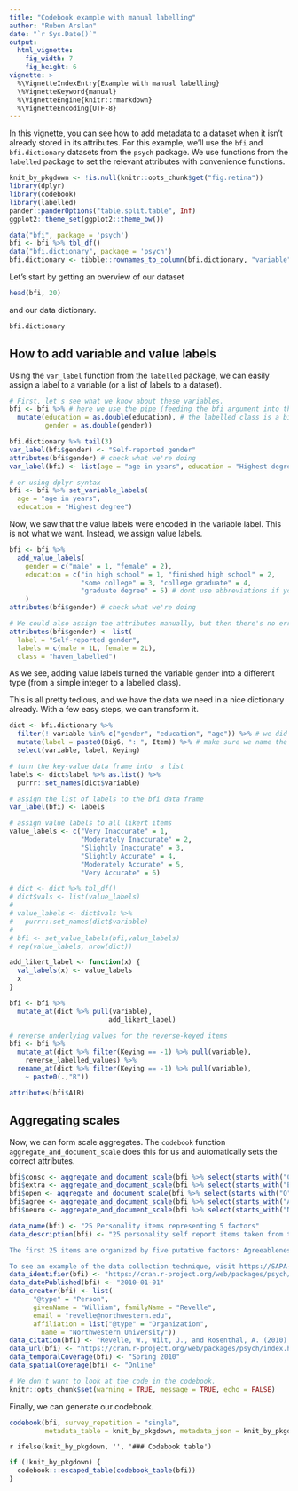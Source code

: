 ```yaml
---
title: "Codebook example with manual labelling"
author: "Ruben Arslan"
date: "`r Sys.Date()`"
output:
  html_vignette:
    fig_width: 7
    fig_height: 6
vignette: >
  %\VignetteIndexEntry{Example with manual labelling}
  \%VignetteKeyword{manual}
  %\VignetteEngine{knitr::rmarkdown}
  %\VignetteEncoding{UTF-8}
---
```



In this vignette, you can see how to add metadata to a dataset when it isn't already 
stored in its attributes. For this example, we'll use the `bfi` and `bfi.dictionary`
datasets from the `psych` package. We use functions from the `labelled` package
to set the relevant attributes with convenience functions.


```r
knit_by_pkgdown <- !is.null(knitr::opts_chunk$get("fig.retina"))
library(dplyr)
library(codebook)
library(labelled)
pander::panderOptions("table.split.table", Inf)
ggplot2::theme_set(ggplot2::theme_bw())

data("bfi", package = 'psych')
bfi <- bfi %>% tbl_df()
data("bfi.dictionary", package = 'psych')
bfi.dictionary <- tibble::rownames_to_column(bfi.dictionary, "variable")
```

Let's start by getting an overview of our dataset
```r
head(bfi, 20)
```

and our data dictionary.
```r
bfi.dictionary
```

## How to add variable and value labels
Using the `var_label` function from the `labelled` package, we can easily assign
a label to a variable (or a list of labels to a dataset).

```r
# First, let's see what we know about these variables.
bfi <- bfi %>% # here we use the pipe (feeding the bfi argument into the pipe)
  mutate(education = as.double(education), # the labelled class is a bit picky and doesn't like integers
         gender = as.double(gender))

bfi.dictionary %>% tail(3)
var_label(bfi$gender) <- "Self-reported gender"
attributes(bfi$gender) # check what we're doing
var_label(bfi) <- list(age = "age in years", education = "Highest degree")

# or using dplyr syntax
bfi <- bfi %>% set_variable_labels(
  age = "age in years", 
  education = "Highest degree")
```

Now, we saw that the value labels were encoded in the variable label. This is not
what we want. Instead, we assign value labels.
```r
bfi <- bfi %>% 
  add_value_labels(
    gender = c("male" = 1, "female" = 2),
    education = c("in high school" = 1, "finished high school" = 2,
                  "some college" = 3, "college graduate" = 4, 
                  "graduate degree" = 5) # dont use abbreviations if you can avoid it
    )
attributes(bfi$gender) # check what we're doing

# We could also assign the attributes manually, but then there's no error checking.
attributes(bfi$gender) <- list(
  label = "Self-reported gender", 
  labels = c(male = 1L, female = 2L), 
  class = "haven_labelled")
```

As we see, adding value labels turned the variable `gender` into a different type (from
a simple integer to a labelled class).

This is all pretty tedious, and we have the data we need in a nice dictionary 
already. With a few easy steps, we can transform it.

```r
dict <- bfi.dictionary %>% 
  filter(! variable %in% c("gender", "education", "age")) %>% # we did those already
  mutate(label = paste0(Big6, ": ", Item)) %>% # make sure we name the construct in the label
  select(variable, label, Keying)

# turn the key-value data frame into  a list
labels <- dict$label %>% as.list() %>% 
  purrr::set_names(dict$variable)

# assign the list of labels to the bfi data frame
var_label(bfi) <- labels

# assign value labels to all likert items
value_labels <- c("Very Inaccurate" = 1, 
                  "Moderately Inaccurate" = 2, 
                  "Slightly Inaccurate" = 3,
                  "Slightly Accurate" = 4,
                  "Moderately Accurate" = 5,
                  "Very Accurate" = 6)

# dict <- dict %>% tbl_df()
# dict$vals <- list(value_labels)
# 
# value_labels <- dict$vals %>% 
#   purrr::set_names(dict$variable)
# 
# bfi <- set_value_labels(bfi,value_labels)
# rep(value_labels, nrow(dict))

add_likert_label <- function(x) {
  val_labels(x) <- value_labels
  x
}

bfi <- bfi %>% 
  mutate_at(dict %>% pull(variable), 
                         add_likert_label)

# reverse underlying values for the reverse-keyed items
bfi <- bfi %>% 
  mutate_at(dict %>% filter(Keying == -1) %>% pull(variable), 
    reverse_labelled_values) %>% 
  rename_at(dict %>% filter(Keying == -1) %>% pull(variable), 
    ~ paste0(.,"R"))

attributes(bfi$A1R)
```

## Aggregating scales

Now, we can form scale aggregates. The `codebook` function `aggregate_and_document_scale`
does this for us and automatically sets the correct attributes.

```r
bfi$consc <- aggregate_and_document_scale(bfi %>% select(starts_with("C")))
bfi$extra <- aggregate_and_document_scale(bfi %>% select(starts_with("E", ignore.case = F)))
bfi$open <- aggregate_and_document_scale(bfi %>% select(starts_with("O")))
bfi$agree <- aggregate_and_document_scale(bfi %>% select(starts_with("A", ignore.case = F)))
bfi$neuro <- aggregate_and_document_scale(bfi %>% select(starts_with("N")))
```

```r
data_name(bfi) <- "25 Personality items representing 5 factors"
data_description(bfi) <- "25 personality self report items taken from the International Personality Item Pool (ipip.ori.org) were included as part of the Synthetic Aperture Personality Assessment (SAPA) web based personality assessment project. The data from 2800 subjects are included here as a demonstration set for scale construction, factor analysis, and Item Response Theory analysis. Three additional demographic variables (sex, education, and age) are also included.

The first 25 items are organized by five putative factors: Agreeableness, Conscientiousness, Extraversion, Neuroticism, and Opennness. The item data were collected using a 6 point response scale: 1 Very Inaccurate 2 Moderately Inaccurate 3 Slightly Inaccurate 4 Slightly Accurate 5 Moderately Accurate 6 Very Accurate

To see an example of the data collection technique, visit https://SAPA-project.org or the International Cognitive Ability Resource at https://icar-project.com. The items given were sampled from the International Personality Item Pool of Lewis Goldberg using the sampling technique of SAPA. This is a sample data set taken from the much larger SAPA data bank."
data_identifier(bfi) <- "https://cran.r-project.org/web/packages/psych/index.html"
data_datePublished(bfi) <- "2010-01-01"
data_creator(bfi) <- list(
      "@type" = "Person",
      givenName = "William", familyName = "Revelle",
      email = "revelle@northwestern.edu", 
      affiliation = list("@type" = "Organization",
        name = "Northwestern University"))
data_citation(bfi) <- "Revelle, W., Wilt, J., and Rosenthal, A. (2010) Individual Differences in Cognition: New Methods for examining the Personality-Cognition Link In Gruszka, A. and Matthews, G. and Szymura, B. (Eds.) Handbook of Individual Differences in Cognition: Attention, Memory and Executive Control, Springer."
data_url(bfi) <- "https://cran.r-project.org/web/packages/psych/index.html"
data_temporalCoverage(bfi) <- "Spring 2010" 
data_spatialCoverage(bfi) <- "Online" 
```

```r
# We don't want to look at the code in the codebook.
knitr::opts_chunk$set(warning = TRUE, message = TRUE, echo = FALSE)
```

Finally, we can generate our codebook.

```r
codebook(bfi, survey_repetition = "single",
         metadata_table = knit_by_pkgdown, metadata_json = knit_by_pkgdown)
```


`r ifelse(knit_by_pkgdown, '', '### Codebook table')`

```r
if (!knit_by_pkgdown) {
  codebook:::escaped_table(codebook_table(bfi))
}
```

